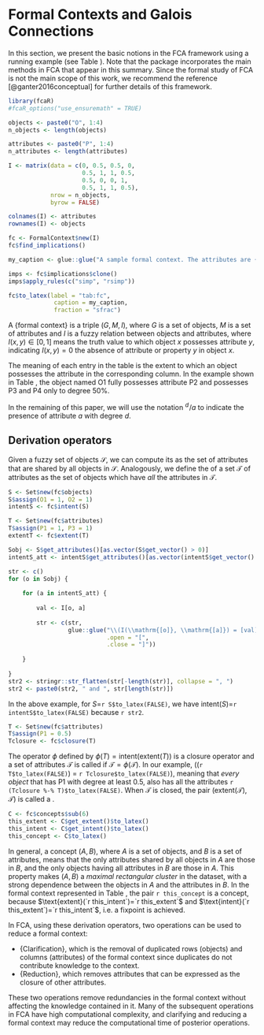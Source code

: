# Formal Contexts and Galois Connections

In this section, we present the basic notions in the FCA framework using a running example (see Table&nbsp;\ref{tab:fc}). Note that the package incorporates the main methods in FCA that appear in this summary. Since the formal study of FCA is not the main scope of this work,  we recommend the reference [@ganter2016conceptual] for further details of this framework. 

```r
library(fcaR)
#fcaR_options("use_ensuremath" = TRUE)

objects <- paste0("O", 1:4)
n_objects <- length(objects)

attributes <- paste0("P", 1:4)
n_attributes <- length(attributes)

I <- matrix(data = c(0, 0.5, 0.5, 0,
                     0.5, 1, 1, 0.5,
                     0.5, 0, 0, 1,
                     0.5, 1, 1, 0.5),
            nrow = n_objects,
            byrow = FALSE)

colnames(I) <- attributes
rownames(I) <- objects

fc <- FormalContext$new(I)
fc$find_implications()

my_caption <- glue::glue("A sample formal context. The attributes are {attributes[1]} to {attributes[fc$dim()[2]]} and the objects are named {objects[1]} to {objects[fc$dim()[1]]}.")

imps <- fc$implications$clone()
imps$apply_rules(c("simp", "rsimp"))

fc$to_latex(label = "tab:fc",
             caption = my_caption,
             fraction = "sfrac")
```

A {formal context} is a triple $(G, M, I)$, where $G$ is a set of objects, $M$ is a set of attributes and $I$ is a fuzzy relation between objects and attributes, where $I(x, y) \in [0, 1]$ means the truth value to which object $x$ possesses attribute $y$, indicating $I(x,y) = 0$ the absence of attribute or property $y$ in object $x$.

The meaning of each entry in the table is the extent to which an object possesses  the attribute in the corresponding column. In the example shown in Table&nbsp;\ref{tab:fc}, the object named O1 fully possesses attribute P2 and possesses P3 and P4 only to degree 50\%.

In the remaining of this paper, we will use the notation $^{d\!}/a$ to indicate the presence of attribute $a$ with degree $d$.

## Derivation operators

Given a fuzzy set of objects $\mathcal{S}$, we can compute its \textbf{intent} as the set of attributes that are shared by all objects in $\mathcal{S}$. Analogously, we define the \textbf{extent} of a set $\mathcal{T}$ of attributes as the set of objects which have _all_ the attributes in $\mathcal{T}$.

```r
S <- Set$new(fc$objects)
S$assign(O1 = 1, O2 = 1)
intentS <- fc$intent(S)

T <- Set$new(fc$attributes)
T$assign(P1 = 1, P3 = 1)
extentT <- fc$extent(T)

Sobj <- S$get_attributes()[as.vector(S$get_vector() > 0)]
intentS_att <- intentS$get_attributes()[as.vector(intentS$get_vector() > 0)]

str <- c()
for (o in Sobj) {
    
    for (a in intentS_att) {
        
        val <- I[o, a]
        
        str <- c(str, 
                 glue::glue("\\(I(\\mathrm{[o]}, \\mathrm{[a]}) = [val]\\)", 
                            .open = "[", 
                            .close = "]"))
        
    }
    
}
str2 <- stringr::str_flatten(str[-length(str)], collapse = ", ")
str2 <- paste0(str2, " and ", str[length(str)])

```
In the above example, for $S=$`r S$to_latex(FALSE)`, we have $\text{intent}(S)=$`r intentS$to_latex(FALSE)` because `r str2`.

```r
T <- Set$new(fc$attributes)
T$assign(P1 = 0.5)
Tclosure <- fc$closure(T)
```


The operator $\phi$ defined by $\phi(T) = \text{intent}(\text{extent}(T))$ is a closure operator and a set of attributes $\mathcal{T}$ is called \textbf{closed} if $\mathcal{T} = \phi(\mathcal{T})$.  In our example, \(\phi(`r T$to_latex(FALSE)`) = `r Tclosure$to_latex(FALSE)`\), meaning that _every object_ that has P1 with degree at least 0.5, also has all the attributes `r (Tclosure %-% T)$to_latex(FALSE)`. When $\mathcal{T}$ is closed, the pair $(\text{extent}(\mathcal{T}), \mathcal{T})$ is called a \textbf{concept}.

```r
C <- fc$concepts$sub(6)
this_extent <- C$get_extent()$to_latex()
this_intent <- C$get_intent()$to_latex()
this_concept <- C$to_latex()
```
In general, a concept $(A, B)$, where $A$ is a set of objects, and $B$ is a set of attributes, means that the only attributes shared by all objects in $A$ are those in $B$, and the only objects having all attributes in $B$ are those in $A$. This property makes $(A, B)$ a _maximal rectangular cluster_ in the dataset, with a strong dependence between the objects in $A$ and the attributes in $B$. In the formal context represented in Table&nbsp;\ref{tab:fc}, the pair `r this_concept` is a concept, because  $\text{extent}(`r this_intent`)=`r this_extent`$ and  $\text{intent}(`r this_extent`)=`r this_intent`$, i.e. a fixpoint is achieved. 

In FCA, using these derivation operators, two operations can be used to reduce a formal context:

- {Clarification}, which is the removal of duplicated rows (objects) and columns (attributes) of the formal context since duplicates do not contribute knowledge to the context.
- {Reduction}, which removes attributes that can be expressed as the closure of other attributes.  

These two operations remove redundancies in the formal context without affecting the knowledge contained in it. Many of the subsequent operations in FCA have high computational complexity, and clarifying and reducing a formal context may reduce the computational time of posterior operations.
